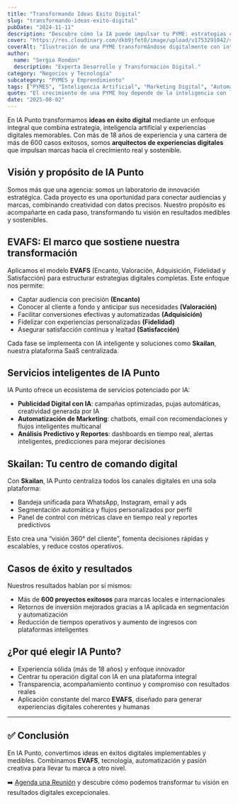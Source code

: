 ```yaml
---
title: "Transformando Ideas Exito Digital"
slug: "transformando-ideas-exito-digital"
pubDate: "2024-11-11"
description: "Descubre cómo la IA puede impulsar tu PYME: estrategias concretas de marketing, automatización y datos para aumentar ventas."
cover: "https://res.cloudinary.com/dkb9jfet8/image/upload/v1753291042/small-business_kk56r6.jpg"
coverAlt: "Ilustración de una PYME transformándose digitalmente con inteligencia artificial."
author:
  name: "Sergio Rondón"
  description: "Experta Desarrollo y Transformación Digital."
category: "Negocios y Tecnología"
subcategory: "PYMES y Emprendimiento"
tags: ["PYMES", "Inteligencia Artificial", "Marketing Digital", "Automatización", "Ventas"]
quote: "El crecimiento de una PYME hoy depende de la inteligencia con la que se aplican datos, IA y estrategia. — Sergio Rondón"
date: "2025-08-02"
---
```




En IA Punto transformamos **ideas en éxito digital** mediante un enfoque integral que combina estrategia, inteligencia artificial y experiencias digitales memorables. Con más de 18 años de experiencia y una cartera de más de 600 casos exitosos, somos **arquitectos de experiencias digitales** que impulsan marcas hacia el crecimiento real y sostenible.

<h2 id="vison-y-proposito">Visión y propósito de IA Punto</h2>

Somos más que una agencia: somos un laboratorio de innovación estratégica. Cada proyecto es una oportunidad para conectar audiencias y marcas, combinando creatividad con datos precisos. Nuestro propósito es acompañarte en cada paso, transformando tu visión en resultados medibles y sostenibles.

<h2 id="metodologia-evafs-como-base">EVAFS: El marco que sostiene nuestra transformación</h2>

Aplicamos el modelo **EVAFS** (Encanto, Valoración, Adquisición, Fidelidad y Satisfacción) para estructurar estrategias digitales completas. Este enfoque nos permite:

- Captar audiencia con precisión **(Encanto)**  
- Conocer al cliente a fondo y anticipar sus necesidades **(Valoración)**  
- Facilitar conversiones efectivas y automatizadas **(Adquisición)**  
- Fidelizar con experiencias personalizadas **(Fidelidad)**  
- Asegurar satisfacción continua y lealtad **(Satisfacción)**  

Cada fase se implementa con IA inteligente y soluciones como **Skailan**, nuestra plataforma SaaS centralizada.

<h2 id="servicios-inteligentes-iapunto">Servicios inteligentes de IA Punto</h2>

IA Punto ofrece un ecosistema de servicios potenciado por IA:

- **Publicidad Digital con IA**: campañas optimizadas, pujas automáticas, creatividad generada por IA 
- **Automatización de Marketing**: chatbots, email con recomendaciones y flujos inteligentes multicanal 
- **Análisis Predictivo y Reportes**: dashboards en tiempo real, alertas inteligentes, predicciones para mejorar decisiones 

<h2 id="herramienta-skailan-hub-central">Skailan: Tu centro de comando digital</h2>

Con **Skailan**, IA Punto centraliza todos los canales digitales en una sola plataforma:

- Bandeja unificada para WhatsApp, Instagram, email y ads  
- Segmentación automática y flujos personalizados por perfil  
- Panel de control con métricas clave en tiempo real y reportes predictivos  

Esto crea una “visión 360° del cliente”, fomenta decisiones rápidas y escalables, y reduce costos operativos.

<h2 id="casos-de-exito">Casos de éxito y resultados</h2>

Nuestros resultados hablan por sí mismos:

- Más de **600 proyectos exitosos** para marcas locales e internacionales  
- Retornos de inversión mejorados gracias a IA aplicada en segmentación y automatización  
- Reducción de tiempos operativos y aumento de ingresos con plataformas inteligentes

<h2 id="por-que-elegir-ia-punto">¿Por qué elegir IA Punto?</h2>

- Experiencia sólida (más de 18 años) y enfoque innovador 
- Centrar tu operación digital con IA en una plataforma integral  
- Transparencia, acompañamiento continuo y compromiso con resultados reales 
- Aplicación constante del marco **EVAFS**, diseñado para generar experiencias digitales coherentes y humanas

---

## ✅ Conclusión

En IA Punto, convertimos ideas en éxitos digitales implementables y medibles. Combinamos **EVAFS**, tecnología, automatización y pasión creativa para llevar tu marca a otro nivel.

➡️ [Agenda una Reunión](https://www.iapunto.com/contacto) y descubre cómo podemos transformar tu visión en resultados digitales excepcionales.


